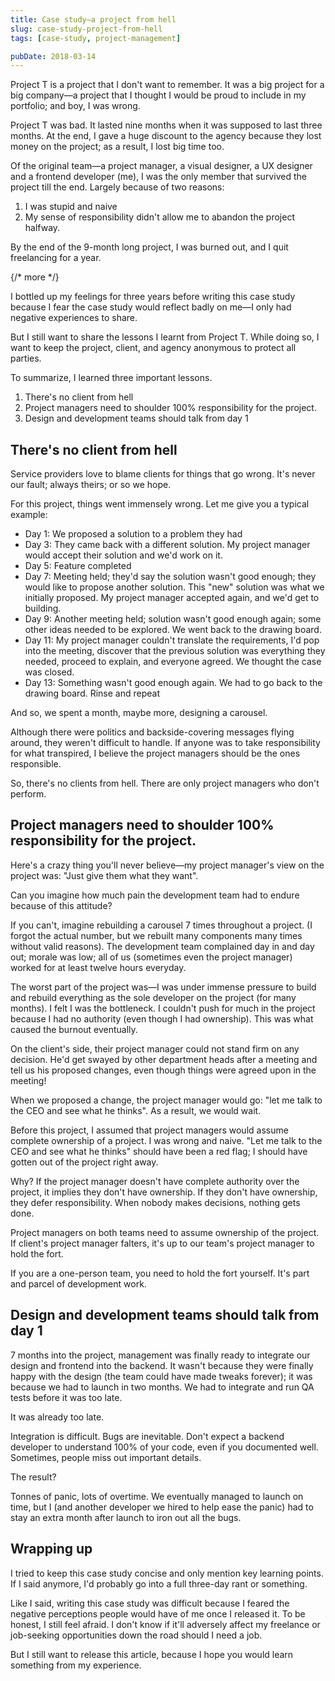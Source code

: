 ```yaml
---
title: Case study—a project from hell
slug: case-study-project-from-hell
tags: [case-study, project-management]

pubDate: 2018-03-14
---
```


Project T is a project that I don't want to remember. It was a big project for a big company—a project that I thought I would be proud to include in my portfolio; and boy, I was wrong.

Project T was bad. It lasted nine months when it was supposed to last three months. At the end, I gave a huge discount to the agency because they lost money on the project; as a result, I lost big time too.

Of the original team—a project manager, a visual designer, a UX designer and a frontend developer (me), I was the only member that survived the project till the end. Largely because of two reasons:

1. I was stupid and naive
2. My sense of responsibility didn't allow me to abandon the project halfway.

By the end of the 9-month long project, I was burned out, and I quit freelancing for a year.

{/* more */}

<div class='jsCkClone' data-should-not-clone></div>

I bottled up my feelings for three years before writing this case study because I fear the case study would reflect badly on me—I only had negative experiences to share.

But I still want to share the lessons I learnt from Project T. While doing so, I want to keep the project, client, and agency anonymous to protect all parties.

To summarize, I learned three important lessons.

1. There's no client from hell
2. Project managers need to shoulder 100% responsibility for the project.
3. Design and development teams should talk from day 1

## There's no client from hell

Service providers love to blame clients for things that go wrong. It's never our fault; always theirs; or so we hope.

For this project, things went immensely wrong. Let me give you a typical example:

- Day 1: We proposed a solution to a problem they had
- Day 3: They came back with a different solution. My project manager would accept their solution and we'd work on it.
- Day 5: Feature completed
- Day 7: Meeting held; they'd say the solution wasn't good enough; they would like to propose another solution. This "new" solution was what we initially proposed. My project manager accepted again, and we'd get to building.
- Day 9: Another meeting held; solution wasn't good enough again; some other ideas needed to be explored. We went back to the drawing board.
- Day 11: My project manager couldn't translate the requirements, I'd pop into the meeting, discover that the previous solution was everything they needed, proceed to explain, and everyone agreed. We thought the case was closed.
- Day 13: Something wasn't good enough again. We had to go back to the drawing board. Rinse and repeat

And so, we spent a month, maybe more, designing a carousel.

Although there were politics and backside-covering messages flying around, they weren't difficult to handle. If anyone was to take responsibility for what transpired, I believe the project managers should be the ones responsible.

So, there's no clients from hell. There are only project managers who don't perform.

## Project managers need to shoulder 100% responsibility for the project.

Here's a crazy thing you'll never believe—my project manager's view on the project was: "Just give them what they want".

Can you imagine how much pain the development team had to endure because of this attitude?

If you can't, imagine rebuilding a carousel 7 times throughout a project. (I forgot the actual number, but we rebuilt many components many times without valid reasons). The development team complained day in and day out; morale was low; all of us (sometimes even the project manager) worked for at least twelve hours everyday.

The worst part of the project was—I was under immense pressure to build and rebuild everything as the sole developer on the project (for many months). I felt I was the bottleneck. I couldn't push for much in the project because I had no authority (even though I had ownership). This was what caused the burnout eventually.

On the client's side, their project manager could not stand firm on any decision. He'd get swayed by other department heads after a meeting and tell us his proposed changes, even though things were agreed upon in the meeting!

When we proposed a change, the project manager would go: "let me talk to the CEO and see what he thinks". As a result, we would wait.

Before this project, I assumed that project managers would assume complete ownership of a project. I was wrong and naive. "Let me talk to the CEO and see what he thinks" should have been a red flag; I should have gotten out of the project right away.

Why? If the project manager doesn't have complete authority over the project, it implies they don't have ownership. If they don't have ownership, they defer responsibility. When nobody makes decisions, nothing gets done.

Project managers on both teams need to assume ownership of the project. If client's project manager falters, it's up to our team's project manager to hold the fort.

If you are a one-person team, you need to hold the fort yourself. It's part and parcel of development work.

## Design and development teams should talk from day 1

7 months into the project, management was finally ready to integrate our design and frontend into the backend. It wasn't because they were finally happy with the design (the team could have made tweaks forever); it was because we had to launch in two months. We had to integrate and run QA tests before it was too late.

It was already too late.

Integration is difficult. Bugs are inevitable. Don't expect a backend developer to understand 100% of your code, even if you documented well. Sometimes, people miss out important details.

The result?

Tonnes of panic, lots of overtime. We eventually managed to launch on time, but I (and another developer we hired to help ease the panic) had to stay an extra month after launch to iron out all the bugs.

## Wrapping up

I tried to keep this case study concise and only mention key learning points. If I said anymore, I'd probably go into a full three-day rant or something.

Like I said, writing this case study was difficult because I feared the negative perceptions people would have of me once I released it. To be honest, I still feel afraid. I don't know if it'll adversely affect my freelance or job-seeking opportunities down the road should I need a job.

But I still want to release this article, because I hope you would learn something from my experience.
